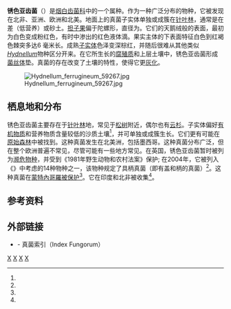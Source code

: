 {{Speciesbox 
| taxon = Hydnellum ferrugineum
| image = Hydnellum ferrugineum Glieres.jpg
| authority = ([[Elias_Magnus_Fries|Fr.]]) [[Petter_Karsten|P.Karst.]] (1879)
| synonyms_ref = <ref name="urlFungorum synonymy: Hydnellum ferrugineum"/><ref name="Pegler p.86">Pegler, Roberts, Spooner (1997), p. 86.</ref>
| synonyms =
*''Hydnum ferrugineum'' <small>Fr. (1815)<ref name="Fries 1815"/></small>
*''Hydnum carbunculus'' <small>[[Louis_Secretan|Secr.]] (1833)<ref name="Secretan 1833"/></small>
*''Calodon ferrugineus'' <small>(Fr.) P.Karst. (1881)<ref name="Karsten 1881"/></small>
*''Phaeodon ferrugineus'' <small>(Fr.) [[J.Schröt.|J.Schröt.]] (1888)<ref name="Schröter 1888"/></small>
*''Hydnellum sanguinarium'' <small>[[Howard_James_Banker|Banker]] (1906)<ref name="Banker 1906"/></small>
*''Calodon hybridus'' <small>(Bull.) Lindau (1911)<ref name="Lindau 1911"/></small>
*''Hydnellum hybridum'' <small>([[Bull.|Bull.]]) Banker (1913)<ref name="Bulliard 1790"/></small>
*''Hydnellum pineticola'' <small>[[K.A.Harrison|K.A.Harrison]] (1964)</small>
}}

'''锈色亚齿菌'''（{{lang-xm|Hydnellum ferrugineum}}）是[[烟白齿菌科|烟白齿菌科]]中的一个{{le|齿菌|Hydnoid fungi}}属种。作为一种广泛分布的物种，它被发现在北非、亚洲、欧洲和北美。地面上的真菌子实体单独或成簇在[[针叶林|针叶林]]，通常是在差（低营养）或砂土。[[担子果|担子果]]偏于陀螺形，直径为{{convert|3|–|10|cm|in|0|abbr=on}}。它们的天鹅绒般的表面，最初为白色变成粉红色，有时中渗出的红色液体滴。果实主体的下表面特征白色到红褐色棘突多达6 毫米长。成熟[[子实体|子实体]]色泽变深棕红，并随后很难从其他类似''[[Hydnellum|Hydnellum]]''物种区分开来。在它所生长的[[腐殖质|腐殖质]]和上层土壤中，锈色亚齿菌形成[[菌丝体|菌丝体]]垫。真菌的存在改变了土壤的特性，使得它更[[灰化土|灰化]]。

[[File:Hydnellum_ferrugineum_59267.jpg|thumb]]

== 栖息地和分布 ==
锈色亚齿菌主要存在于[[松柏門|针叶林]]地，常见于[[松树|松树]]附近，偶尔也有[[云杉|云杉]]。子实体偏好[[有机物质|有机物质]]和营养物质含量较低的沙质土壤<ref name="Pegler p.86"/>，并可单独或成簇生长。它们更有可能在[[原始森林|原始森林]]中被找到。这种真菌发生在北美洲，包括墨西哥。这种真菌分布广泛，但在整个欧洲普遍不常见，尽管可能有一些地方常见。在英国，锈色亚齿菌暂时被列为[[濒危物种|濒危物种]]，并受到《1981年野生动物和农村法案》保护; 在2004年，它被列入《{{le|英国生物多样性行动计划|United Kingdom Biodiversity Action Plan}}》中考虑的14种物种之一，该物种规定了具柄{{le|齿菌|Hydnoid fungi}}真菌（即有盖和柄的{{le|齿菌|Hydnoid fungi}}真菌）<ref name="ENRR 2004"/>。这种真菌在[[蒙特內哥羅|蒙特內哥羅]][[濒危物种|被保护]]<ref name="Kasom 2010"/>。它在印度和北非被收集<ref name="Pegler p.86"/>。

==参考资料==
{{Reflist|refs=

<ref name="Banker 1906">{{cite journal |author=Banker HJ. |title=A contribution to a revision of the North American Hydnaceae |journal=Memoirs of the Torrey Botanical Club |year=1906 |volume=12 |pages=99–194 (see p. 152) |url=http://biodiversitylibrary.org/page/31682588}}</ref>

<ref name="Bulliard 1790">{{cite book |author=Bulliard JBF. |title=Herbier de la France |year=1790 |volume=10 |location=Paris |page=t. 453:2 |language=fr |url=http://biodiversitylibrary.org/page/4303732}}</ref>

<ref name="Fries 1815">{{cite book |author=Fries EM. |title=Observationes mycologicae |year=1815 |publisher=Gerhard Bonnier |location=Copenhagen |page=133 |language=la |url=http://www.cybertruffle.org.uk/cyberliber/01532/0133.htm}}</ref>

<ref name="Karsten 1881">{{cite journal |author=Karsten P. |title=Enumeratio Hydnearum Fr. Fennicarum, systemate novo dispositarum |journal=Revue Mycologique  Toulouse |year=1881 |volume=3 |issue=9 |pages=19–21 |language=la |url=http://biodiversitylibrary.org/page/11599314}}</ref>

<ref name="Lindau 1911">{{cite book |author=Lindau G. |title=Kryptogamenflora für Anfänger |year=1911|publisher=Springer |location=Berlin |page=44 |language=de |url=http://biodiversitylibrary.org/page/2981704}}</ref>

<ref name="Schröter 1888">{{cite book |author=Schröter J. |title=Kryptogamen-Flora von Schlesien |year=1888 |volume=3–1(4) |page=459 |publisher=Cramer |location=Lehre, Germany |language=de}}</ref>

<ref name="Secretan 1833">{{cite book |author=Secretan L. |title=Mycographie Suisse, ou Description des Champignons, qui Croissent en Suisse, Particulièrment dans le Canton de Vaud, aux Environs de Lausanne |year=1833 |volume=2 |publisher=Bonnant |location=Geneva |page=515 |url=http://biodiversitylibrary.org/page/2992475 |language=fr}}</ref>

<ref name="urlFungorum synonymy: Hydnellum ferrugineum">{{cite web |url=http://www.speciesfungorum.org/GSD/GSDspecies.asp?RecordID=100986 |title=GSD Species Synonymy: ''Hydnellum ferrugineum'' (Fr.) P. Karst.  |work=Species Fungorum. CAB International |accessdate=2014-12-14}}</ref>

<ref name="ENRR 2004">{{cite report |vauthors=Brodge PD, Panchal G |title=Number 557. Population diversity and speciation in ''Hydnellum'' and ''Phellodon'' species |series=English Nature Research Reports |year=2004 |publisher=[[English_Nature|English Nature]] |url=http://publications.naturalengland.org.uk/file/6167520566312960 |format=PDF |issn=0967-876X}}</ref>

<ref name="Kasom 2010">{{cite journal |vauthors=Kasom G, Miličković N |title=Protected species of macrofungi in Montenegro |journal=Natura Montenegrina, Podgorica |year=2010 |volume=9 |issue=2 |pages=195–203 |url=http://www.pmcg.co.me/natura-web/NATURA%209/Data/ARTICLES%20pdf/Kasom_&_Milickovic_NM9.pdf |format=PDF}}</ref>

}}

==外部链接==
*{{IndexFungorum|100986}} - 真菌索引（Index Fungorum）
{{Commonscat|Hydnellum ferrugineum}}

{{taxonbar}}

[[Category:亞洲真菌|X]]
[[Category:欧洲真菌|X]]
[[Category:北美洲真菌|X]]
[[Category:亚齿菌属|X]]
